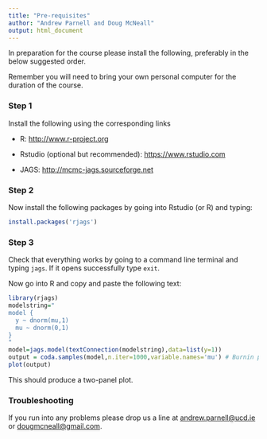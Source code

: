 ```yaml
---
title: "Pre-requisites"
author: "Andrew Parnell and Doug McNeall"
output: html_document
---
```


In preparation for the course please install the following, preferably in the below suggested order.

Remember you will need to bring your own personal computer for the duration of the course.

### Step 1

Install the following using the corresponding links

-	R: [http://www.r-project.org](http://www.r-project.org)

-	Rstudio (optional but recommended): [https://www.rstudio.com](https://www.rstudio.com)

-	JAGS: [http://mcmc-jags.sourceforge.net](http://sourceforge.net/projects/mcmc-jags/files/)

### Step 2

Now install the following packages by going into Rstudio (or R) and typing:
```r
install.packages('rjags')
```

### Step 3

Check that everything works by going to a command line terminal and typing `jags`. If it opens successfully type `exit`. 

Now go into R and copy and paste the following text:
```r
library(rjags)
modelstring="
model {
  y ~ dnorm(mu,1)
  mu ~ dnorm(0,1)
}
"
model=jags.model(textConnection(modelstring),data=list(y=1))
output = coda.samples(model,n.iter=1000,variable.names='mu') # Burnin period
plot(output)
```
This should produce a two-panel plot.

### Troubleshooting

If you run into any problems please drop us a line at <andrew.parnell@ucd.ie> or <dougmcneall@gmail.com>.

